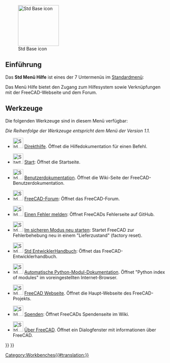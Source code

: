 <languages/>

{{Docnav/de
|[[Std_Windows_Menu/de|Std Menü Fenster]]
|
|[[Std_Base/de|Std Basis]]
|IconL=
|IconR=
|IconC=Freecad.svg
}}

[[Image:Freecad.svg|thumb|128px|Std Base icon]]

{{TOCright}}

<span id="Introduction"></span>
==Einführung==

Das '''Std Menü Hilfe''' ist eines der 7 Untermenüs im [[Standard_Menu/de|Standardmenü]]:

<!--Please keep info below synchronized with Std_Base, Standard_Menu, Std_File_Menu etc.-->
{{StdMenu
|
[[Std_File_Menu/de|Datei]]
&nbsp;&nbsp;&nbsp;
[[Std_Edit_Menu/de|Bearbeiten]]
&nbsp;&nbsp;&nbsp;
[[Std_View_Menu/de|Ansicht]]
&nbsp;&nbsp;&nbsp;
[[Std_Tools_Menu/de|Werkzeuge]]
&nbsp;&nbsp;&nbsp;
[[Std_Macro_Menu/de|Makro]]
&nbsp;&nbsp;&nbsp;
[[Std_Windows_Menu/de|Fenster]]
&nbsp;&nbsp;&nbsp;
[[Std_Help_Menu/de|Hilfe]]
}}

<!--Please keep info below synchronized with Standard_Menu-->
Das Menü Hilfe bietet den Zugang zum Hilfesystem sowie Verknüpfungen mit der FreeCAD-Webseite und dem Forum.

<span id="Tools"></span>
==Werkzeuge==

Die folgenden Werkzeuge sind in diesem Menü verfügbar:

''Die Reihenfolge der Werkzeuge entspricht dem Menü der Version 1.1.''

* [[File:Std_WhatsThis.svg|32px]] [[Std_WhatsThis/de|Direkthilfe]]. Öffnet die Hilfedokumentation für einen Befehl.

* [[File:Start_Start.svg|32px]] [[Start_Start|Start]]: Öffnet die Startseite. {{Version|1.0}}

* [[File:Std_FreeCADUserHub.svg|32px]] [[Std_FreeCADUserHub/de|Benutzerdokumentation]]. Öffnet die Wiki-Seite der FreeCAD-Benutzerdokumentation.

* [[File:Std_FreeCADForum.svg|32px]] [[Std_FreeCADForum/de|FreeCAD-Forum]]: Öffnet das FreeCAD-Forum.

* [[File:Std_ReportBug.svg|32px]] [[Std_ReportBug/de|Einen Fehler melden]]: Öffnet FreeCADs Fehlerseite auf GitHub.

* [[File:Std_RestartInSafeMode.svg|32px]] [[Std_RestartInSafeMode/de|Im sicheren Modus neu starten]]: Startet FreeCAD zur Fehlerbehebung neu in einem "Lieferzustand" (factory reset). {{Version/de|1.0}}

* [[File:Std_DevHandbook.svg|32px]] [[Std_DevHandbook/de|Std EntwicklerHandbuch]]: Öffnet das FreeCAD-Entwicklerhandbuch. {{Version/de|1.1}}

* [[File:Std_PythonHelp.svg|32px]] [[Std_PythonHelp/de|Automatische Python-Modul-Dokumentation]]. Öffnet "Python index of modules" im voreingestellten Internet-Browser.

* [[File:Std_FreeCADWebsite.svg|32px]] [[Std_FreeCADWebsite/de|FreeCAD Webseite]]. Öffnet die Haupt-Webseite des FreeCAD-Projekts.

* [[File:Std_FreeCADDonation.svg|32px]] [[Std_FreeCADDonation/de|Spenden]]: Öffnet FreeCADs Spendenseite im Wiki.

* [[File:Std_About.svg|32px]] [[Std_About/de|Über FreeCAD]]. Öffnet ein Dialogfenster mit informationen über FreeCAD.


{{Docnav/de
|[[Std_Windows_Menu/de|Std Menü Fenster]]
|
|[[Std_Base/de|Std Basis]]
|IconL=
|IconR=
|IconC=Freecad.svg
}}

{{Std_Base_navi{{#translation:}}}}
{{Userdocnavi{{#translation:}}}}
[[Category:Workbenches{{#translation:}}]]